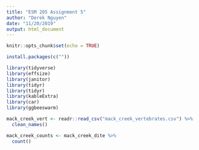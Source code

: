 ```yaml
---
title: "ESM 205 Assignment 5"
author: "Derek Nguyen"
date: "11/20/2019"
output: html_document
---
```


```r
knitr::opts_chunk$set(echo = TRUE)
```

```r
install.packages(c(""))
```


```r
library(tidyverse)
library(effsize)
library(janitor)
library(tidyr)
library(tidyr)
library(kableExtra)
library(car)
library(ggbeeswarm)
```


```r
mack_creek_vert <- readr::read_csv("mack_creek_vertebrates.csv") %>% 
  clean_names()
```



```r
mack_creek_counts <- mack_creek_dite %>% 
  count()
```











